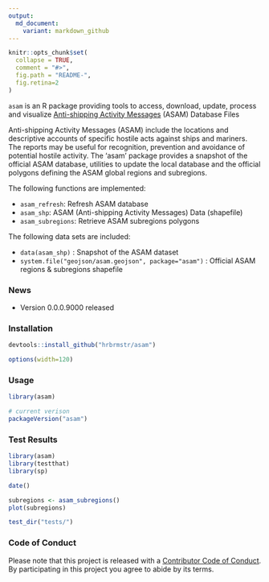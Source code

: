 ```yaml
---
output:
  md_document:
    variant: markdown_github
---
```


<!-- README.md is generated from README.Rmd. Please edit that file -->

```r
knitr::opts_chunk$set(
  collapse = TRUE,
  comment = "#>",
  fig.path = "README-",
  fig.retina=2
)
```

`asam` is an R package providing tools to access, download, update, process and visualize [Anti-shipping Activity Messages](http://msi.nga.mil/NGAPortal/MSI.portal?_nfpb=true&_pageLabel=msi_portal_page_65) (ASAM) Database Files

Anti-shipping Activity Messages (ASAM) include the locations and
descriptive accounts of specific hostile acts against ships and mariners.
The reports may be useful for recognition, prevention and avoidance of
potential hostile activity. The 'asam' package provides a snapshot of the
official ASAM database, utilities to update the local database and the
official polygons defining the ASAM global regions and subregions.

The following functions are implemented:

- `asam_refresh`:	Refresh ASAM database
- `asam_shp`:	ASAM (Anti-shipping Activity Messages) Data (shapefile)
- `asam_subregions`:  Retrieve ASAM subregions polygons

The following data sets are included:

- `data(asam_shp)` : Snapshot of the ASAM dataset
- `system.file("geojson/asam.geojson", package="asam")` : Official ASAM regions & subregions shapefile

### News

- Version 0.0.0.9000 released

### Installation

```r
devtools::install_github("hrbrmstr/asam")
```

```r
options(width=120)
```

### Usage

```r
library(asam)

# current verison
packageVersion("asam")

```

### Test Results

```r
library(asam)
library(testthat)
library(sp)

date()

subregions <- asam_subregions()
plot(subregions)

test_dir("tests/")
```

### Code of Conduct

Please note that this project is released with a [Contributor Code of Conduct](CONDUCT.md). 
By participating in this project you agree to abide by its terms.

